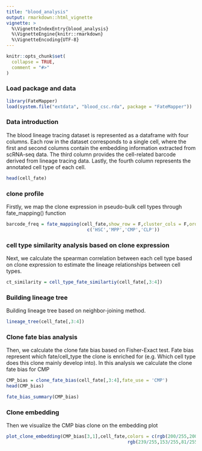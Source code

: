 ```yaml
---
title: "blood_analysis"
output: rmarkdown::html_vignette
vignette: >
  %\VignetteIndexEntry{blood_analysis}
  %\VignetteEngine{knitr::rmarkdown}
  %\VignetteEncoding{UTF-8}
---
```


```r
knitr::opts_chunk$set(
  collapse = TRUE,
  comment = "#>"
)
```

### Load package and data
```r
library(FateMapper)
load(system.file("extdata", "blood_csc.rda", package = "FateMapper"))
```

### Data introduction
The blood lineage tracing dataset is represented as a dataframe with four columns. Each row in the dataset corresponds to a single cell, where the first and second columns contain the embedding information extracted from scRNA-seq data. The third column provides the cell-related barcode derived from lineage tracing data. Lastly, the fourth column represents the annotated cell type of each cell.
```r
head(cell_fate)
```

### clone profile
Firstly, we map the clone expression in pseudo-bulk cell types through fate_mapping() function
```r
barcode_freq = fate_mapping(cell_fate,show_row = F,cluster_cols = F,order_use = 
                              c('HSC','MPP','CMP','CLP'))
```

### cell type similarity analysis based on clone expression
Next, we calculate the spearman correlation between each cell type based on clone expression to estimate the lineage relationships between cell types.
```r
ct_similarity = cell_type_fate_similartiy(cell_fate[,3:4])
```

### Building lineage tree
Building lineage tree based on neighbor-joining method.
```r
lineage_tree(cell_fate[,3:4])
```

### Clone fate bias analysis
Then, we calculate the clone fate bias based on Fisher-Exact test. Fate bias represent which fate/cell_type the clone is enriched for (e.g. Which cell type does this clone mainly develop into).
In this analysis we calculate the clone fate bias for CMP
```r
CMP_bias = clone_fate_bias(cell_fate[,3:4],fate_use = 'CMP')
head(CMP_bias)
```
```r
fate_bias_summary(CMP_bias)
```
### Clone embedding
Then we visualize the CMP bias clone on the embedding plot
```r
plot_clone_embedding(CMP_bias[3,1],cell_fate,colors = c(rgb(200/255,200/255,200/255),
                                             rgb(239/255,153/255,81/255)))
```
